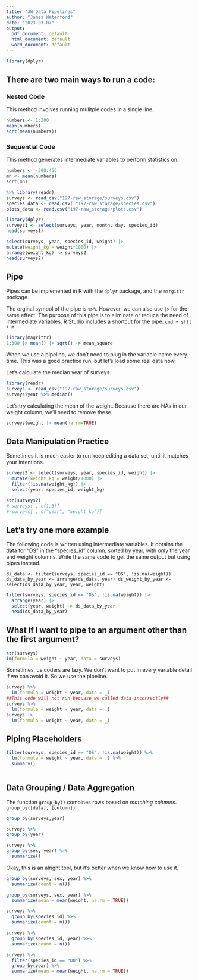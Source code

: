 ```yaml
---
title: "JW_Data_Pipelines"
author: "James Waterford"
date: "2023-03-07"
output:
  pdf_document: default
  html_document: default
  word_document: default
---
```

```r
library(dplyr)
```
## There are two main ways to run a code:

### Nested Code


This method involves running mulitple codes in a single line.
```r
numbers <- 1:300
mean(numbers)
sqrt(mean(numbers))
```

### Sequential Code


This method generates intermediate variables to perform statistics on.

```r
numbers <- -300:456
mn <- mean(numbers)
sqrt(mn)
```

```r
%>% library(readr)
surveys <- read_csv("197-raw_storage/surveys.csv")
species_data <- read.csv( "197-raw_storage/species.csv")
plots_data <- read.csv("197-raw_storage/plots.csv")
```


```r
library(dplyr)
surveys1 <- select(surveys, year, month, day, species_id)
head(surveys1)

select(surveys, year, species_id, weight) |>
mutate(weight_kg = weight*1000) |>
arrange(weight_kg) -> surveys2
head(surveys2)

```

## Pipe 

Pipes can be implemented in R with the `dplyr` package, and the `margittr` package.

The orginal symbol of the pipe is `%>%`. 
However, we can also use `|>` for the same effect. 
The purpose of this pipe is to eliminate or reduce the need of intermediate variables. R Studio includes a shortcut for the pipe: `cmd + shft + m`


```r
library(magrittr)
1:300 |> mean() |> sqrt() -> mean_square
```

When we use a pipeline, we don't need to plug in the variable name every time.
This was a good practice run, but let's load some real data now.

Let's calculate the median year of surveys.
``` r
library(readr)
surveys <- read_csv("197-raw_storage/surveys.csv")
surveys$year %>% median()
```
Let's try calculating the mean of the weight. Because there are NAs in our weight column, we'll need to remove these.
```r
surveys$weight |> mean(na.rm=TRUE)
```

## Data Manipulation Practice

Sometimes it is much easier to run keep editing a data set, until it matches your intentions.

```r

surveys2 <- select(surveys, year, species_id, weight) |> 
  mutate(weight_kg = weight/1000) |> 
  filter(!is.na(weight_kg)) |>
  select(year, species_id, weight_kg)

str(surveys2)
# surveys[ , c(1,3)]
# surveys[ , c("year", "weight_kg")]
```

Let's try one more example
---------------------------

The following code is written using intermediate variables. It obtains the data for "DS" in the "species_id" column, sorted by year, with only the year and weight columns. Write the same code to get the same output but using pipes instead.

`ds_data <- filter(surveys, species_id == "DS", !is.na(weight))
ds_data_by_year <- arrange(ds_data, year)
ds_weight_by_year <- select(ds_data_by_year, year, weight) `

``` r
filter(surveys, species_id == "DS", !is.na(weight)) |>
  arrange(year) |>
  select(year, weight) -> ds_data_by_year
  head(ds_data_by_year) 

```
What if I want to pipe to an argument other than the first argument?
------------


```r
str(surveys)
lm(formula = weight ~ year, data = surveys)
```
Sometimes, us coders are lazy. We don't want to put in every variable detail if we can avoid it. So we use the pipeline.
```r
surveys %>% 
  lm(formula = weight ~ year, data = _)
##This code will not run becuase we called data incorrectly##
surveys %>% 
  lm(formula = weight ~ year, data = .)
surveys |>  
  lm(formula = weight ~ year, data = _)

```
Piping Placeholders
------------

```r

filter(surveys, species_id == "DS", !is.na(weight)) %>% 
  lm(formula = weight ~ year, data = .) %>% 
  summary()
  
```
## Data Grouping / Data Aggregation

The function `group_by()` combines rows based on *matching columns*.
`group_by([data], [column])`


```r

group_by(surveys,year)

surveys %>% 
group_by(year) 

surveys %>% 
group_by(sex, year) %>% 
  summarize()
```
Okay, this is an alright tool, but it's better when we know how to use it.

```r

group_by(surveys, sex, year) %>% 
  summarize(count = n())

group_by(surveys, sex, year) %>% 
  summarize(mean = mean(weight, na.rm = TRUE))

```

```r
surveys %>% 
  group_by(species_id) %>% 
  summarize(count = n())

surveys %>% 
  group_by(species_id, year) %>% 
  summarize(count = n())

surveys %>% 
  filter(species_id == "DO") %>% 
  group_by(year) %>% 
  summarize(mean = mean(weight, na.rm = TRUE))

```

